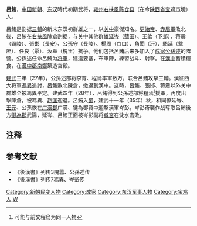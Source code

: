 '''呂鮪'''，[[中国|中国]][[新朝|新朝]]、[[东汉|东汉]]時代初期武将，[[雍州刺史部|雍州]][[右扶風|右扶風]][[陈仓县|陈仓县]]（在今[[陕西省|陕西省]][[宝鸡市|宝鸡市]]境）人。

呂鮪是割据[[三輔|三輔]]的新末东汉初群雄之一，以[[关中|关中]]豪傑知名。[[更始帝|更始帝]]、[[赤眉軍|赤眉軍]]敗北後，呂鮪在[[右扶風|右扶風]]陳倉割据，与关中其他群雄[[延岑|延岑]]（藍田）、王歆（下邽）、蒋震（霸陵）、張邯（長安）、公孫守（長陵）、楊周（谷口）、角閎（汧）、駱延（盩厔）、任良（鄠）、汝章（槐里）抗争。他们包括呂鮪后来多加入了[[成家|成家]][[公孫述|公孫述]]的阵营。公孫述任命呂鮪为[[將軍_(中國古代)|将軍]]，建造要塞，布軍陣，練習战斗、射撃。在[[漢中|漢中]]蓄積糧食，在[[漢中郡|漢中郡]][[南鄭|南鄭]]築造宮殿。

[[建武_(东汉)|建武]]三年（27年），公孫述部将李育、程烏率軍数万，联合呂鮪攻撃三輔。漢征西大将軍[[馮異|馮異]]追討，呂鮪敗北陳倉，撤退到漢中。这時，呂鮪、張邯、蒋震以外关中群雄全被馮異平定。建武四年（28年），呂鮪得到公孫述部将程焉<ref>可能与前文程烏为同一人物</ref>援軍，再度出撃陳倉，被馮異、[[趙匡|趙匡]]迎退。呂鮪入[[蜀|蜀]]，建武十一年（35年）秋，和同僚延岑、[[王元|王元]]、公孫恢在[[广漢郡|广漢郡]]广漢、犍為郡資中迎撃漢軍岑彭。岑彭奇襲作战奪取呂鮪後方[[犍為郡|犍為郡]]武陽，延岑、呂鮪正面被岑彭副将[[臧宮|臧宮]]在沈水击敗。

== 注释 ==

<references/>

==参考文献==
*《後漢書》列传3隗囂、公孫述传 
*《後漢書》列传7馮異、岑彭传 

{{DEFAULTSORT:L}}
[[Category:新朝民变人物|Category:新朝民变人物]]
[[Category:成家|Category:成家]]
[[Category:东汉军事人物|Category:东汉军事人物]]
[[Category:宝鸡人|Category:宝鸡人]]
[[Category:呂姓|W]]